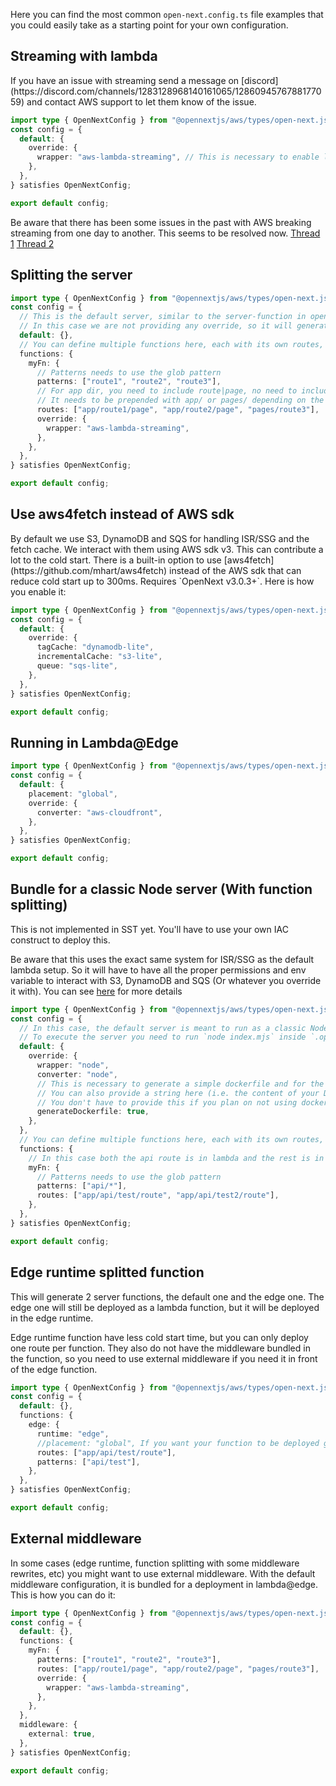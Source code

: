 
Here you can find the most common `open-next.config.ts` file examples that you could easily take as a starting point for your own configuration.

## Streaming with lambda

<Callout type="info" emoji="ℹ️">
  If you have an issue with streaming send a message on
  [discord](https://discord.com/channels/1283128968140161065/1286094576788177059) and contact AWS support to
  let them know of the issue.
</Callout>

```ts
import type { OpenNextConfig } from "@opennextjs/aws/types/open-next.js";
const config = {
  default: {
    override: {
      wrapper: "aws-lambda-streaming", // This is necessary to enable lambda streaming
    },
  },
} satisfies OpenNextConfig;

export default config;
```

Be aware that there has been some issues in the past with AWS breaking streaming from one day to another. This seems to be resolved now.
[Thread 1](https://discord.com/channels/983865673656705025/1230482660913184800)
[Thread 2](https://discord.com/channels/983865673656705025/1249368592558985247)

## Splitting the server

```ts
import type { OpenNextConfig } from "@opennextjs/aws/types/open-next.js";
const config = {
  // This is the default server, similar to the server-function in open-next v2
  // In this case we are not providing any override, so it will generate a normal lambda (i.e. no streaming)
  default: {},
  // You can define multiple functions here, each with its own routes, patterns and overrides
  functions: {
    myFn: {
      // Patterns needs to use the glob pattern
      patterns: ["route1", "route2", "route3"],
      // For app dir, you need to include route|page, no need to include layout or loading
      // It needs to be prepended with app/ or pages/ depending on the directory used
      routes: ["app/route1/page", "app/route2/page", "pages/route3"],
      override: {
        wrapper: "aws-lambda-streaming",
      },
    },
  },
} satisfies OpenNextConfig;

export default config;
```

## Use aws4fetch instead of AWS sdk

<Callout type="info" emoji="ℹ️">
  By default we use S3, DynamoDB and SQS for handling ISR/SSG and the fetch cache. We interact with them using
  AWS sdk v3. This can contribute a lot to the cold start. There is a built-in option to use
  [aws4fetch](https://github.com/mhart/aws4fetch) instead of the AWS sdk that can reduce cold start up to
  300ms. Requires `OpenNext v3.0.3+`. Here is how you enable it:
</Callout>

```ts
import type { OpenNextConfig } from "@opennextjs/aws/types/open-next.js";
const config = {
  default: {
    override: {
      tagCache: "dynamodb-lite",
      incrementalCache: "s3-lite",
      queue: "sqs-lite",
    },
  },
} satisfies OpenNextConfig;

export default config;
```

## Running in Lambda@Edge

```ts
import type { OpenNextConfig } from "@opennextjs/aws/types/open-next.js";
const config = {
  default: {
    placement: "global",
    override: {
      converter: "aws-cloudfront",
    },
  },
} satisfies OpenNextConfig;

export default config;
```

## Bundle for a classic Node server (With function splitting)

<Callout type="info" emoji="i">
This is not implemented in SST yet. You'll have to use your own IAC construct to deploy this.

Be aware that this uses the exact same system for ISR/SSG as the default lambda setup. So it will have to have all the proper permissions and env variable to interact with S3, DynamoDB and SQS (Or whatever you override it with). You can see [here](/aws/inner_workings/components/server/node#special-overrides) for more details

</Callout>

```ts
import type { OpenNextConfig } from "@opennextjs/aws/types/open-next.js";
const config = {
  // In this case, the default server is meant to run as a classic Node server
  // To execute the server you need to run `node index.mjs` inside `.open-next/server-functions/default`
  default: {
    override: {
      wrapper: "node",
      converter: "node",
      // This is necessary to generate a simple dockerfile and for the generated output to know that it needs to deploy on docker
      // You can also provide a string here (i.e. the content of your Dockerfile) which will be used to create the dockerfile
      // You don't have to provide this if you plan on not using docker, or if you plan on using your own custom dockerfile
      generateDockerfile: true,
    },
  },
  // You can define multiple functions here, each with its own routes, patterns and overrides
  functions: {
    // In this case both the api route is in lambda and the rest is in node
    myFn: {
      // Patterns needs to use the glob pattern
      patterns: ["api/*"],
      routes: ["app/api/test/route", "app/api/test2/route"],
    },
  },
} satisfies OpenNextConfig;

export default config;
```

## Edge runtime splitted function

This will generate 2 server functions, the default one and the edge one. The edge one will still be deployed as a lambda function, but it will be deployed in the edge runtime.

Edge runtime function have less cold start time, but you can only deploy one route per function. They also do not have the middleware bundled in the function, so you need to use external middleware if you need it in front of the edge function.

```ts
import type { OpenNextConfig } from "@opennextjs/aws/types/open-next.js";
const config = {
  default: {},
  functions: {
    edge: {
      runtime: "edge",
      //placement: "global", If you want your function to be deployed globally (i.e. lambda@edge) uncomment this line. Otherwise it will be deployed in the region specified in the stack
      routes: ["app/api/test/route"],
      patterns: ["api/test"],
    },
  },
} satisfies OpenNextConfig;

export default config;
```

## External middleware

In some cases (edge runtime, function splitting with some middleware rewrites, etc) you might want to use external middleware.
With the default middleware configuration, it is bundled for a deployment in lambda@edge.
This is how you can do it:

```ts
import type { OpenNextConfig } from "@opennextjs/aws/types/open-next.js";
const config = {
  default: {},
  functions: {
    myFn: {
      patterns: ["route1", "route2", "route3"],
      routes: ["app/route1/page", "app/route2/page", "pages/route3"],
      override: {
        wrapper: "aws-lambda-streaming",
      },
    },
  },
  middleware: {
    external: true,
  },
} satisfies OpenNextConfig;

export default config;
```
